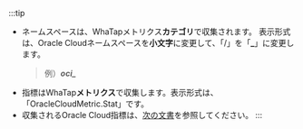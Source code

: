 :::tip

-   ネームスペースは、WhaTapメトリクス**カテゴリ**で収集されます。 表示形式は、Oracle Cloudネームスペースを**小文字**に変更して、「/」を「**\_**」に変更します。
    > 例）**_oci\__**
-   指標はWhaTap**メトリクス**で収集します。表示形式は、「OracleCloudMetric.Stat」です。
-   収集されるOracle Cloud指標は、[次の文書](https://docs.oracle.com/en-us/iaas/Content/Monitoring/Concepts/monitoringoverview.htm#SupportedServices)を参照してください。
::: 
